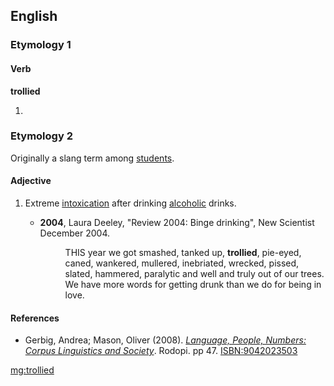 ==English==
===Etymology 1===
====Verb====
'''trollied'''

# {{past of|[[trolley]]}}

===Etymology 2===
Originally a slang term among [[student]]s.

====Adjective====
{{en-adj}}

# {{slang}} Extreme [[intoxication]] after drinking [[alcoholic]] drinks.
#* '''2004''', Laura Deeley, "Review 2004: Binge drinking", New Scientist December 2004.
#*: THIS year we got smashed, tanked up, '''trollied''', pie-eyed, caned, wankered, mullered, inebriated, wrecked, pissed, slated, hammered, paralytic and well and truly out of our trees. We have more words for getting drunk than we do for being in love.

====References====
*Gerbig, Andrea; Mason, Oliver (2008). [http://books.google.co.uk/books?id=EcLYhIcYX3AC&pg=PA47&dq=trollied&sig=ACfU3U1hab7aPueL51rVqwbsF2GScfcOmQ ''Language, People, Numbers: Corpus Linguistics and Society'']. Rodopi. pp 47. ISBN:9042023503

[[mg:trollied]]